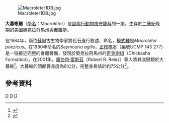 {{Automatic Taxobox
| taxon = Macroleter
| authority = Tverdochlebova & Ivachnenko, 1984
| fossil_range = 晚[[二疊紀|二疊紀]], {{fossil_range|264}}
| image = Parareptiles.jpg
| image_caption = ''Bashkyroleter''與大暮蜥的頭顱骨
| type_species = '''''Macroleter poezicus'''''
| type_species_authority = Tverdochlebova & Ivachnenko, 1984
| subdivision_ranks = [[種|種]]
| subdivision = 
*'''''M. poezicus'''''<br><small>Tverdochlebova & Ivachnenko, 1984</small>
*'''''M. agilis''''' <small>(Olson, 1980)</small>
| synonyms    =
？'''''Tokosaurus'''''<br><small>Tverdochlebova and Ivachnenko, 1984</small><ref>{{Cite journal|author=Linda A. Tsuji, Johannes Müller and Robert R. Reisz |year=2012 |title=Anatomy of ''Emeroleter levis'' and the phylogeny of the nycteroleter parareptiles|pages=45–67 |journal=Journal of Vertebrate Paleontology |volume=32 |doi=10.1080/02724634.2012.626004|issue=1}}</ref>
}}
[[Image:Macroleter1DB.jpg|thumb]]
 
'''大暮蜥屬'''（[[學名|學名]]：''Macroleter''）是[[副爬行動物|副爬行動物]][[夜守龍科|夜守龍科]]的一屬，生存於[[二疊紀|二疊紀]]晚期的[[美國|美國]][[奧克拉荷馬州|奧克拉荷馬州]]與[[俄羅斯|俄羅斯]]。

在1984年，兩位[[蘇聯|蘇聯]]古生物學家將化石進行敘述、命名，[[模式種|模式種]]是''Macroleter poezicus''。在1980年命名的''Seymouria agilis''，[[正模標本|正模標本]]（編號UCMP 143 277）是一個接近完整的身體骨骼，發現於奧克拉荷馬州的[[奇克謝組|奇克謝組]]（Chickasha Formation）。在2001年，[[羅伯特·雷斯茲|羅伯特·雷斯茲]]（Robert R. Reisz）等人將其改歸類於大暮蜥<ref name=LaurinReisz01>{{cite journal |authors=Michel Laurin and Robert R. Reisz |year=2001 |title=The reptile ''Macroleter'': First vertebrate evidence for correlation of Upper Permian continental strata of North America and Russia |url=http://www.erin.utoronto.ca/~w3reisz/pdf/reisz_aurin2001.pdf |journal=Geological Society of America Bulletin |volume=113 |issue=9 |pages=1229–1233 |deadurl=yes |archiveurl=https://web.archive.org/web/20110927183436/http://www.erin.utoronto.ca/~w3reisz/pdf/reisz_aurin2001.pdf |archivedate=2011-09-27 |access-date=2012-07-19 }}</ref>。大暮蜥的頭顱骨長度為8公分，完整身長估計約75公分<ref>{{Cite web |url=http://palaeos.com/vertebrates/anapsida/nycteroleteridae.html |title=存档副本 |accessdate=2012-07-19 |archive-date=2017-12-01 |archive-url=https://web.archive.org/web/20171201032602/http://palaeos.com/vertebrates/anapsida/nycteroleteridae.html |dead-url=no }}</ref>。

==參考資料==
{{reflist}}
{{副爬行動物|Pareiasauromorpha}}
{{Taxonbar}}
[[Category:前稜蜥形目|D]]
[[Category:二疊紀爬行動物|D]]
[[Category:_1984年描述的分类群|D]]

{{paleo-reptile-stub}}